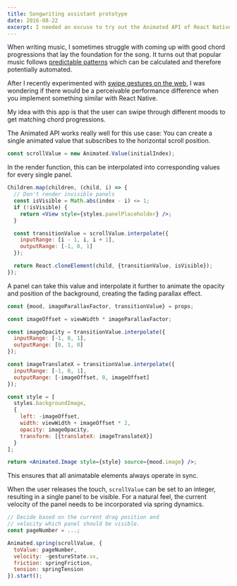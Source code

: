 ```yaml
---
title: Songwriting assistant prototype
date: 2016-08-22
excerpt: I needed an excuse to try out the Animated API of React Native.
---
```



When writing music, I sometimes struggle with coming up with good chord
progressions that lay the foundation for the song. It turns out that popular
music follows [predictable patterns](https://www.hooktheory.com/trends) which
can be calculated and therefore potentially automated.

After I recently experimented with [swipe
gestures on the web](/blog/gesture-based-photo-gallery-physics), I was wondering if there
would be a perceivable performance difference when you implement something similar with React
Native.

My idea with this app is that the user can swipe through different moods to get
matching chord progressions.

<Figure>
  <DeviceFrame>
    <ScreenVideo source={require('./demo.mp4')} />
  </DeviceFrame>
</Figure>

The Animated API works really well for this use case: You can create a single
animated value that subscribes to the horizontal scroll position.

```jsx
const scrollValue = new Animated.Value(initialIndex);
```

In the render function, this can be interpolated into corresponding values for every single panel.

```jsx
Children.map(children, (child, i) => {
  // Don't render invisible panels
  const isVisible = Math.abs(index - i) <= 1;
  if (!isVisible) {
    return <View style={styles.panelPlaceholder} />;
  }

  const transitionValue = scrollValue.interpolate({
    inputRange: [i - 1, i, i + 1],
    outputRange: [-1, 0, 1]
  });

  return React.cloneElement(child, {transitionValue, isVisible});
});
```

A panel can take this value and interpolate it further to animate the opacity
and position of the background, creating the fading parallax effect.

```jsx
const {mood, imageParallaxFactor, transitionValue} = props;

const imageOffset = viewWidth * imageParallaxFactor;

const imageOpacity = transitionValue.interpolate({
  inputRange: [-1, 0, 1],
  outputRange: [0, 1, 0]
});

const imageTranslateX = transitionValue.interpolate({
  inputRange: [-1, 0, 1],
  outputRange: [-imageOffset, 0, imageOffset]
});

const style = [
  styles.backgroundImage,
  {
    left: -imageOffset,
    width: viewWidth + imageOffset * 2,
    opacity: imageOpacity,
    transform: [{translateX: imageTranslateX}]
  }
];

return <Animated.Image style={style} source={mood.image} />;
```

This ensures that all animatable elements always operate in sync.

When the user releases the touch, `scrollValue` can be set to an integer,
resulting in a single panel to be visible. For a natural feel, the current
velocity of the panel needs to be incorporated via spring dynamics.

```jsx
// Decide based on the current drag position and
// velocity which panel should be visible.
const pageNumber = ...;

Animated.spring(scrollValue, {
  toValue: pageNumber,
  velocity: -gestureState.vx,
  friction: springFriction,
  tension: springTension
}).start();
```
